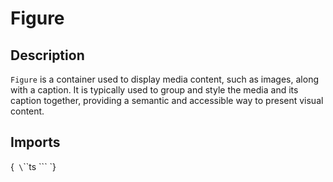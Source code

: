 
<Meta title="Components/Figure" of={FigureStories} />

# Figure

## Description

`Figure` is a container used to display media content, such as images, along with a caption. It is typically used to group and style the media and its caption together, providing a semantic and accessible way to present visual content.

## Imports

<Markdown>{`
\`\`\`ts
\`\`\`
`}</Markdown>

<Primary />

<ArgTypes of={Figure}/>

